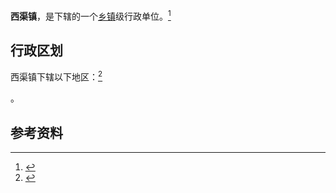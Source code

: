 {{中国乡级行政区|62/06/21/103/000}}

'''西渠镇'''，是{{PRC admin/fullname|62/06/21/103/000|3}}下辖的一个[[乡镇|乡镇]]级行政单位。<ref>{{PRC admin/ref sgc|{{PRC admin/parent|62/06/21/103/000}}}}</ref>

== 行政区划 ==

西渠镇下辖以下地区：<ref>{{PRC admin/ref sgc|62/06/21/103/000}}</ref>

{{PRC admin/children|62/06/21/103/000}}。

== 参考资料 ==

{{reflist}}

{{行政区划小作品}}
{{PRC admin/navcat|62/06/21/103/000}}
